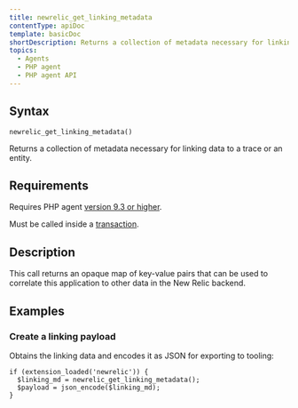 ```yaml
---
title: newrelic_get_linking_metadata
contentType: apiDoc
template: basicDoc
shortDescription: Returns a collection of metadata necessary for linking data to a trace or an entity.
topics:
  - Agents
  - PHP agent
  - PHP agent API
---
```


## Syntax

```
newrelic_get_linking_metadata()
```

Returns a collection of metadata necessary for linking data to a trace or an entity.

## Requirements

Requires PHP agent [version 9.3 or higher](https://docs.newrelic.com/docs/release-notes/agent-release-notes/php-release-notes).

Must be called inside a [transaction](https://docs.newrelic.com/docs/accounts-partnerships/education/getting-started-new-relic/glossary#transaction).

## Description

This call returns an opaque map of key-value pairs that can be used to correlate this application to other data in the New Relic backend.

## Examples

### Create a linking payload

Obtains the linking data and encodes it as JSON for exporting to tooling:

```
if (extension_loaded('newrelic')) {
  $linking_md = newrelic_get_linking_metadata();
  $payload = json_encode($linking_md);
}
```
